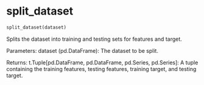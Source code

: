 # split_dataset { #srinivasan_ai_839.split_dataset }

```python
split_dataset(dataset)
```

Splits the dataset into training and testing sets for features and target.

Parameters:
dataset (pd.DataFrame): The dataset to be split.

Returns:
t.Tuple[pd.DataFrame, pd.DataFrame, pd.Series, pd.Series]: A tuple containing the training features, testing features, training target, and testing target.